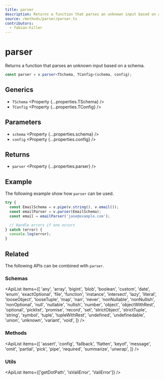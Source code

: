 ```yaml
---
title: parser
description: Returns a function that parses an unknown input based on a schema.
source: /methods/parser/parser.ts
contributors:
  - fabian-hiller
---
```



# parser

Returns a function that parses an unknown input based on a schema.

```ts
const parser = v.parser<TSchema, TConfig>(schema, config);
```

## Generics

- `TSchema` <Property {...properties.TSchema} />
- `TConfig` <Property {...properties.TConfig} />

## Parameters

- `schema` <Property {...properties.schema} />
- `config` <Property {...properties.config} />

## Returns

- `parser` <Property {...properties.parser} />

## Example

The following example show how `parser` can be used.

```ts
try {
  const EmailSchema = v.pipe(v.string(), v.email());
  const emailParser = v.parser(EmailSchema);
  const email = emailParser('jane@example.com');

  // Handle errors if one occurs
} catch (error) {
  console.log(error);
}
```

## Related

The following APIs can be combined with `parser`.

### Schemas

<ApiList
  items={[
    'any',
    'array',
    'bigint',
    'blob',
    'boolean',
    'custom',
    'date',
    'enum',
    'exactOptional',
    'file',
    'function',
    'instance',
    'intersect',
    'lazy',
    'literal',
    'looseObject',
    'looseTuple',
    'map',
    'nan',
    'never',
    'nonNullable',
    'nonNullish',
    'nonOptional',
    'null',
    'nullable',
    'nullish',
    'number',
    'object',
    'objectWithRest',
    'optional',
    'picklist',
    'promise',
    'record',
    'set',
    'strictObject',
    'strictTuple',
    'string',
    'symbol',
    'tuple',
    'tupleWithRest',
    'undefined',
    'undefinedable',
    'union',
    'unknown',
    'variant',
    'void',
  ]}
/>

### Methods

<ApiList
  items={[
    'assert',
    'config',
    'fallback',
    'flatten',
    'keyof',
    'message',
    'omit',
    'partial',
    'pick',
    'pipe',
    'required',
    'summarize',
    'unwrap',
  ]}
/>

### Utils

<ApiList items={['getDotPath', 'isValiError', 'ValiError']} />
